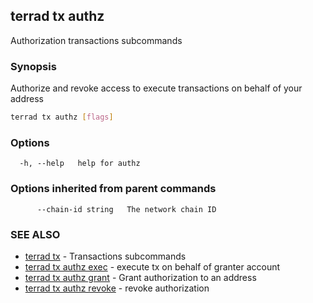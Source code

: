 ## terrad tx authz

Authorization transactions subcommands

### Synopsis

Authorize and revoke access to execute transactions on behalf of your address

```sh Terrad
terrad tx authz [flags]
```

### Options

```
  -h, --help   help for authz
```

### Options inherited from parent commands

```
      --chain-id string   The network chain ID
```

### SEE ALSO

* [terrad tx](terrad_tx.md)	 - Transactions subcommands
* [terrad tx authz exec](terrad_tx_authz_exec.md)	 - execute tx on behalf of granter account
* [terrad tx authz grant](terrad_tx_authz_grant.md)	 - Grant authorization to an address
* [terrad tx authz revoke](terrad_tx_authz_revoke.md)	 - revoke authorization


